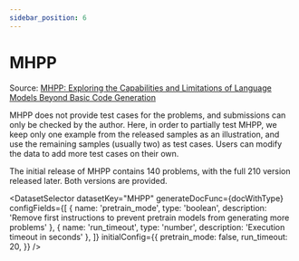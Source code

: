 ```yaml
---
sidebar_position: 6
---
```


# MHPP

Source: [MHPP: Exploring the Capabilities and Limitations of Language Models Beyond Basic Code Generation](https://github.com/SparksofAGI/MHPP)

MHPP does not provide test cases for the problems, and submissions can only be checked by the author. Here, in order to partially test MHPP, we keep only one example from the released samples as an illustration, and use the remaining samples (usually two) as test cases. Users can modify the data to add more test cases on their own.

The initial release of MHPP contains 140 problems, with the full 210 version released later. Both versions are provided.

<DatasetSelector datasetKey="MHPP" generateDocFunc={docWithType} configFields={[
  { name: 'pretrain_mode', type: 'boolean', description: 'Remove first instructions to prevent pretrain models from generating more problems' },
  { name: 'run_timeout', type: 'number', description: 'Execution timeout in seconds' },
]} initialConfig={{
  pretrain_mode: false,
  run_timeout: 20,
}} />
